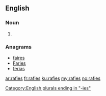 ==English==

===Noun===
{{head|en|plural}}

# {{plural of|rafie|lang=en}}

===Anagrams===
* [[faires#English|faires]]
* [[Faries#English|Faries]]
* [[ferias#English|ferias]]

[[Category:English plurals ending in "-ies"]]

[[ar:rafies]]
[[fr:rafies]]
[[ku:rafies]]
[[my:rafies]]
[[no:rafies]]